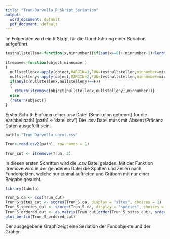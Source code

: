 ---
title: "Trun-Darvella_R_Skript_Seriation"
output:
  word_document: default
  pdf_document: default
---
Im Folgenden wird ein R Skript für die Durchführung einer Seriation aufgeführt.

```{r}
testnullstellen<-function(x,minnumber){if(sum(x==0)+(minnumber-1)<length(x)) {T} else {F}}

itremove<-function(object,minnumber)
{
  nullstellenx<-apply(object,MARGIN=1,FUN=testnullstellen,minnumber=minnumber)
  nullstelleny<-apply(object,MARGIN=2,FUN=testnullstellen,minnumber=minnumber)
  if(any(c(nullstellenx,nullstelleny)==F))
  {
    return(itremove(object[nullstellenx,nullstelleny],minnumber))}
  else
  {return(object)}
}
```
Erster Schritt: Einfügen einer .csv Datei (Semikolon getrennt) für die Variabel path1 (path1 <-“datei.csv”) Die .csv Datei muss mit Absenz/Präsenz Daten ausgefüllt sein.

```{r}
path1<-"Trun_Darvella_uncut.csv"

Trun<-read.csv2(path1, row.names = 1)

Trun_cut <- itremove(Trun, 2)
```
In diesen ersten Schritten wird die .csv Datei geladen. Mit der Funktion itremove wird in der geladenen Datei die Spalten und Zeilen nach Fundobjekten, welche nur einmal auftreten und Gräbern mit nur einer Beigabe gesucht.
```{r}
library(tabula)

Trun_S.ca <- cca(Trun_cut)
Trun_S_sites_cut <- scores(Trun_S.ca, display = "sites", choices = 1)
Trun_S_species_cut <- scores(Trun_S.ca, display = "species", choices = 1)
Trun_S_ordered_cut <- as.matrix(Trun_cut[order(Trun_S_sites_cut), order(Trun_S_species_cut)])
plot_bertin(Trun_S_ordered_cut)
```
Der ausgegebene Graph zeigt eine Seriation der Fundobjekte und der Gräber. 

